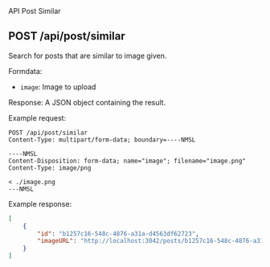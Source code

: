 
<Breadcrumbs aria-label="breadcrumb">
    <Link underline="hover" color="inherit" href="/doc/api">
        API
    </Link>
    <Link underline="hover" color="inherit" href="/doc/api/post">
        Post
    </Link>
    <Typography color="text.primary">Similar</Typography>
</Breadcrumbs>


## POST /api/post/similar

Search for posts that are similar to image given.

Formdata:

- `image`: Image to upload

Response: A JSON object containing the result.

Example request:

```http
POST /api/post/similar
Content-Type: multipart/form-data; boundary=----NMSL

----NMSL
Content-Disposition: form-data; name="image"; filename="image.png"
Content-Type: image/png

< ./image.png
---NMSL
```

Example response:  

```json
[
    {
        "id": "b1257c16-548c-4876-a31a-d4563df62723",
        "imageURL": "http://localhost:3042/posts/b1257c16-548c-4876-a31a-d4563df62723.png"
    }
]
```